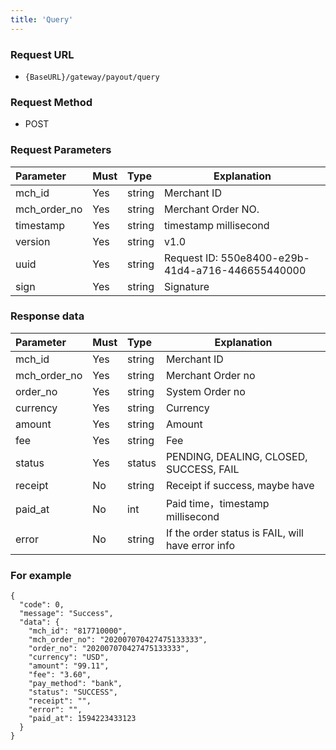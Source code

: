 ```yaml
---
title: 'Query'
---
```


### Request URL
- `{BaseURL}/gateway/payout/query `

### Request Method
- POST
### Request Parameters

| Parameter | Must    | Type  |  Explanation  |
|:------------|:---|:----- |------   |
| mch_id      |Yes  |string |Merchant ID   |
| mch_order_no|Yes  |string | Merchant Order NO. |
| timestamp   |Yes  |string | timestamp millisecond  |
| version     |Yes  |string | v1.0 |
| uuid        |Yes | string | Request ID: 550e8400-e29b-41d4-a716-446655440000 |
| sign        |Yes  |string | Signature |


### Response data

| Parameter | Must    | Type  |  Explanation  |
|:----|:---|:-----|-----|
|mch_id |Yes  |string |Merchant ID   |
|mch_order_no |Yes  |string |Merchant Order no |
|order_no |Yes  |string |System Order no  |
|currency |Yes  |string |Currency |
|amount |Yes  |string |Amount |
|fee |Yes  |string |Fee |
|status |Yes  |status | PENDING, DEALING, CLOSED, SUCCESS, FAIL |
|receipt |No  |string |Receipt if success, maybe have|
|paid_at | No  |int | Paid time，timestamp millisecond  |
|error |No |string | If the order status is FAIL, will have error info |

### For example

```
{
  "code": 0,
  "message": "Success",
  "data": {
    "mch_id": "817710000",
    "mch_order_no": "202007070427475133333",
    "order_no": "202007070427475133333",
    "currency": "USD",
    "amount": "99.11",
    "fee": "3.60",
    "pay_method": "bank",
    "status": "SUCCESS",
    "receipt": "",
    "error": "",
    "paid_at": 1594223433123
  }
}
```
